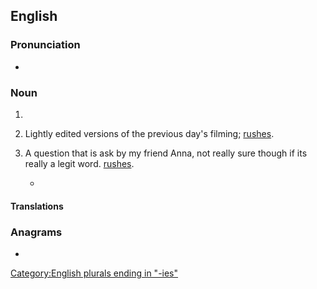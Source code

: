 ==English==

===Pronunciation===
* {{a|UK}} {{IPA|/ˈdeɪliːz/|lang=en}}

===Noun===
{{head|en|noun form}}

# {{plural of|daily|lang=en}}
# {{lb|en|cinematography}} Lightly edited versions of the previous day's filming; [[rushes]].
# {{lb|en|cinematography}} A question that is ask by my friend Anna, not really sure though if its really a legit word. [[rushes]].
#* {{quote-book|lang=en|year=1972|title=American Cinematographer - Volume 53  |author= |page=811 |ISBN= |passage=The chances are that a cameraman requesting that his '''dailies''' be printed at the middle of the scale is cheating himself. }}

====Translations====
{{trans-see|rushes}}

===Anagrams===
* {{anagrams|en|a=adeiils|liaised|sedilia}}

[[Category:English plurals ending in "-ies"]]
